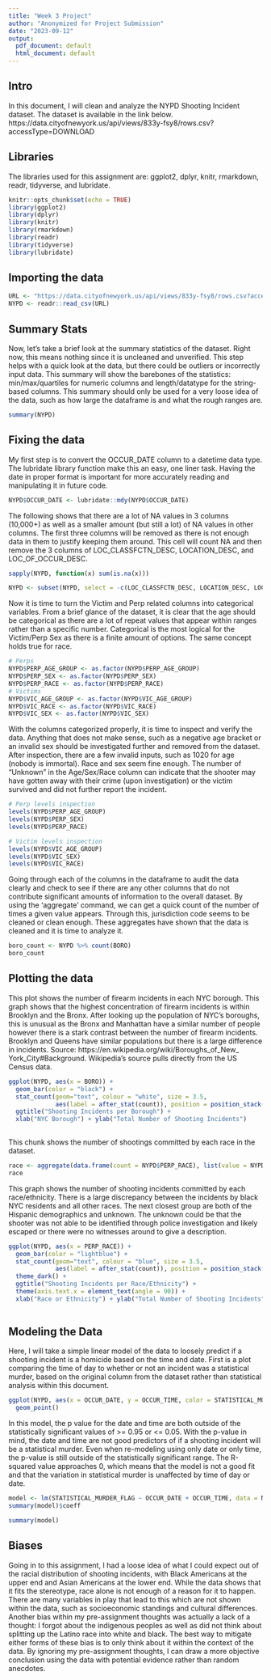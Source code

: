 ---
title: "Week 3 Project"
author: "Anonymized for Project Submission"
date: "2023-09-12"
output:
  pdf_document: default
  html_document: default
---

## Intro
In this document, I will clean and analyze the NYPD Shooting Incident dataset. The dataset is available in
the link below. https://data.cityofnewyork.us/api/views/833y-fsy8/rows.csv?accessType=DOWNLOAD

## Libraries

The libraries used for this assignment are:
ggplot2, dplyr, knitr, rmarkdown, readr, tidyverse, and lubridate.
```{r setup, include=FALSE}
knitr::opts_chunk$set(echo = TRUE)
library(ggplot2)
library(dplyr)
library(knitr)
library(rmarkdown)
library(readr)
library(tidyverse)
library(lubridate)
```

## Importing the data
```{r echo = TRUE}
URL <- "https://data.cityofnewyork.us/api/views/833y-fsy8/rows.csv?accessType=DOWNLOAD"
NYPD <- readr::read_csv(URL)

```
## Summary Stats
Now, let’s take a brief look at the summary statistics of the dataset. Right now, this means nothing since
it is uncleaned and unverified. This step helps with a quick look at the data, but there could be outliers
or incorrectly input data. This summary will show the barebones of the statistics: min/max/quartiles for
numeric columns and length/datatype for the string-based columns. This summary should only be used for
a very loose idea of the data, such as how large the dataframe is and what the rough ranges are.

```{r, echo = TRUE}
summary(NYPD)
```

## Fixing the data
My first step is to convert the OCCUR_DATE column to a datetime data type. The lubridate library
function make this an easy, one liner task. Having the date in proper format is important for more accurately
reading and manipulating it in future code.

```{r echo = TRUE}
NYPD$OCCUR_DATE <- lubridate::mdy(NYPD$OCCUR_DATE)

```

The following shows that there are a lot of NA values in 3 columns (10,000+) as well as a smaller amount
(but still a lot) of NA values in other columns. The first three columns will be removed as there is not
enough data in them to justify keeping them around. This cell will count NA and then remove the 3 columns
of LOC_CLASSFCTN_DESC, LOCATION_DESC, and LOC_OF_OCCUR_DESC.

```{r, echo = TRUE}
sapply(NYPD, function(x) sum(is.na(x)))
```
```{r}
NYPD <- subset(NYPD, select = -c(LOC_CLASSFCTN_DESC, LOCATION_DESC, LOC_OF_OCCUR_DESC))
```

Now it is time to turn the Victim and Perp related columns into categorical variables. From a brief glance
of the dataset, it is clear that the age should be categorical as there are a lot of repeat values that appear
within ranges rather than a specific number. Categorical is the most logical for the Victim/Perp Sex as there
is a finite amount of options. The same concept holds true for race.

```{r}
# Perps
NYPD$PERP_AGE_GROUP <- as.factor(NYPD$PERP_AGE_GROUP)
NYPD$PERP_SEX <- as.factor(NYPD$PERP_SEX)
NYPD$PERP_RACE <- as.factor(NYPD$PERP_RACE)
# Victims
NYPD$VIC_AGE_GROUP <- as.factor(NYPD$VIC_AGE_GROUP)
NYPD$VIC_RACE <- as.factor(NYPD$VIC_RACE)
NYPD$VIC_SEX <- as.factor(NYPD$VIC_SEX)

```

With the columns categorized properly, it is time to inspect and verify the data. Anything that does not
make sense, such as a negative age bracket or an invalid sex should be investigated further and removed
from the dataset. After inspection, there are a few invalid inputs, such as 1020 for age (nobody is immortal).
Race and sex seem fine enough. The number of “Unknown” in the Age/Sex/Race column can indicate that
the shooter may have gotten away with their crime (upon investigation) or the victim survived and did not
further report the incident.

```{r}
# Perp levels inspection
levels(NYPD$PERP_AGE_GROUP)
levels(NYPD$PERP_SEX)
levels(NYPD$PERP_RACE)

# Victim levels inspection
levels(NYPD$VIC_AGE_GROUP)
levels(NYPD$VIC_SEX)
levels(NYPD$VIC_RACE)

```

Going through each of the columns in the dataframe to audit the data clearly and check to see if there are
any other columns that do not contribute significant amounts of information to the overall dataset. By using
the ‘aggregate’ command, we can get a quick count of the number of times a given value appears. Through
this, jurisdiction code seems to be cleaned or clean enough. These aggregates have shown that the data is
cleaned and it is time to analyze it.

```{r}
boro_count <- NYPD %>% count(BORO)
boro_count

```

## Plotting the data
This plot shows the number of firearm incidents in each NYC borough. This graph shows that the highest
concentration of firearm incidents is within Brooklyn and the Bronx. After looking up the population of
NYC’s boroughs, this is unusual as the Bronx and Manhattan have a similar number of people however there
is a stark contrast between the number of firearm incidents. Brooklyn and Queens have similar populations
but there is a large difference in incidents. Source: https://en.wikipedia.org/wiki/Boroughs_of_New_
York_City#Background. Wikipedia’s source pulls directly from the US Census data.
```{r}
ggplot(NYPD, aes(x = BORO)) +
  geom_bar(color = "black") +
  stat_count(geom="text", colour = "white", size = 3.5,
             aes(label = after_stat(count)), position = position_stack(vjust = 0.5)) +
  ggtitle("Shooting Incidents per Borough") + 
  xlab("NYC Borough") + ylab("Total Number of Shooting Incidents")
  
```
This chunk shows the number of shootings committed by each race in the dataset. 

```{r}
race <- aggregate(data.frame(count = NYPD$PERP_RACE), list(value = NYPD$PERP_RACE), length)
race
```
This graph shows the number of shooting incidents committed by each race/ethnicity. There is a large
discrepancy between the incidents by black NYC residents and all other races. The next closest group are
both of the Hispanic demographics and unknown. The unknown could be that the shooter was not able
to be identified through police investigation and likely escaped or there were no witnesses around to give a
description.

```{r}
ggplot(NYPD, aes(x = PERP_RACE)) +
  geom_bar(color = "lightblue") +
  stat_count(geom="text", colour = "blue", size = 3.5,
             aes(label = after_stat(count)), position = position_stack(vjust = 0.8)) +
  theme_dark() +
  ggtitle("Shooting Incidents per Race/Ethnicity") + 
  theme(axis.text.x = element_text(angle = 90)) + 
  xlab("Race or Ethnicity") + ylab("Total Number of Shooting Incidents")
  
```



## Modeling the Data

Here, I will take a simple linear model of the data to loosely predict if a shooting incident is a homicide
based on the time and date. First is a plot comparing the time of day to whether or not an incident was a
statistical murder, based on the original column from the dataset rather than statistical analysis within this
document.
```{r}
ggplot(NYPD, aes(x = OCCUR_DATE, y = OCCUR_TIME, color = STATISTICAL_MURDER_FLAG)) + 
  geom_point()
```

In this model, the p value for the date and time are both outside of the statistically significant values of
>= 0.95 or <= 0.05. With the p-value in mind, the date and time are not good predictors of if a shooting
incident will be a statistical murder. Even when re-modeling using only date or only time, the p-value is
still outside of the statistically significant range. The R-squared value approaches 0, which means that the
model is not a good fit and that the variation in statistical murder is unaffected by time of day or date.

```{r}
model <- lm(STATISTICAL_MURDER_FLAG ~ OCCUR_DATE + OCCUR_TIME, data = NYPD)
summary(model)$coeff

```
```{r}
summary(model)
```

## Biases
Going in to this assignment, I had a loose idea of what I could expect out of the racial distribution of shooting
incidents, with Black Americans at the upper end and Asian Americans at the lower end. While the data
shows that it fits the stereotype, race alone is not enough of a reason for it to happen. There are many
variables in play that lead to this which are not shown within the data, such as socioeconomic standings
and cultural differences. Another bias within my pre-assignment thoughts was actually a lack of a thought:
I forgot about the indigenous peoples as well as did not think about splitting up the Latino race into white
and black. The best way to mitigate either forms of these bias is to only think about it within the context of
the data. By ignoring my pre-assignment thoughts, I can draw a more objective conclusion using the data
with potential evidence rather than random anecdotes.
